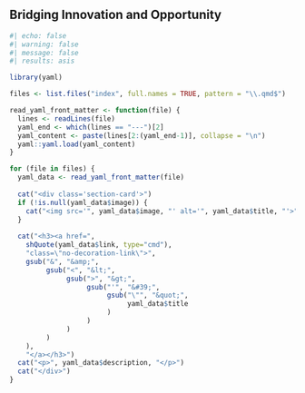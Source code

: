 ## Bridging Innovation and Opportunity

<div class="section-grid">
```r
#| echo: false
#| warning: false
#| message: false
#| results: asis

library(yaml)

files <- list.files("index", full.names = TRUE, pattern = "\\.qmd$")

read_yaml_front_matter <- function(file) {
  lines <- readLines(file)
  yaml_end <- which(lines == "---")[2]
  yaml_content <- paste(lines[2:(yaml_end-1)], collapse = "\n")
  yaml::yaml.load(yaml_content)
}

for (file in files) {
  yaml_data <- read_yaml_front_matter(file)
  
  cat("<div class='section-card'>")
  if (!is.null(yaml_data$image)) {
    cat("<img src='", yaml_data$image, "' alt='", yaml_data$title, "'>")
  }
  
  cat("<h3><a href=", 
    shQuote(yaml_data$link, type="cmd"), 
    "class=\"no-decoration-link\">", 
    gsub("&", "&amp;", 
         gsub("<", "&lt;", 
              gsub(">", "&gt;", 
                   gsub("'", "&#39;", 
                        gsub("\"", "&quot;", 
                             yaml_data$title
                        )
                   )
              )
         )
    ), 
    "</a></h3>")
  cat("<p>", yaml_data$description, "</p>")
  cat("</div>")
}
```
</div>